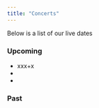 ```yaml
---
title: "Concerts"
---
```


Below is a list of our live dates 

<!-- ## Research -->

### Upcoming 


+ xxx+x
+ 
+  

 

### Past

 